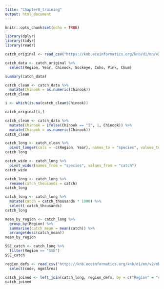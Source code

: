 ```yaml
---
title: "Chapter8_training"
output: html_document
---
```


```r
knitr::opts_chunk$set(echo = TRUE)
```

```r
library(dplyr)
library(tidyr)
library(readr)
```

```r
catch_original <- read_csv("https://knb.ecoinformatics.org/knb/d1/mn/v2/object/df35b.302.1")
```

```r
catch_data <- catch_original %>% 
  select(Region, Year, Chinook, Sockeye, Coho, Pink, Chum)
```

```r
summary(catch_data)
```

```r
catch_clean <- catch_data %>% 
  mutate(Chinook = as.numeric(Chinook))
catch_clean
```

```r
i <- which(is.na(catch_clean$Chinook))
```

```r
catch_original[i,]
```

```r
catch_clean <- catch_data %>% 
  mutate(Chinook = ifelse(Chinook == "I", 1, Chinook)) %>% 
  mutate(Chinook = as.numeric(Chinook))
catch_clean
```

```r
catch_long <- catch_clean %>% 
  pivot_longer(cols = -c(Region, Year), names_to = "species", values_to = "catch")
catch_long

catch_wide <- catch_long %>% 
  pivot_wider(names_from = "species", values_from = "catch")
catch_wide
```


```r
catch_long <- catch_long %>% 
  rename(catch_thousands = catch)
catch_long
```

```r
catch_long <- catch_long %>% 
  mutate(catch = catch_thousands * 1000) %>% 
  select(-catch_thousands)
catch_long
```

```r
mean_by_region <- catch_long %>% 
  group_by(Region) %>% 
  summarise(catch_mean = mean(catch)) %>% 
  arrange(desc(catch_mean))
mean_by_region
```

```r
SSE_catch <- catch_long %>% 
  filter(Region == "SSE")
SSE_catch
```

```r
region_defs <- read_csv("https://knb.ecoinformatics.org/knb/d1/mn/v2/object/df35b.303.1") %>% 
  select(code, mgmtArea)
```

```r
catch_joined <- left_join(catch_long, region_defs, by = c("Region" = "code"))
catch_joined
```

